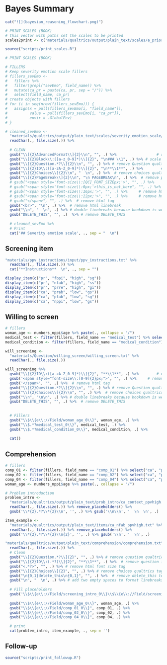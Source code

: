 # Bayes Summary

```r
cat("![](bayesian_reasoning_flowchart.png)")
```

```r
# PRINT SCALES (BOOK)
# this vector with paths set the scales to be printed
scales2print <- c("materials/qualtrics/output/plain_text/scales/a_priori_screening_belief") 

source("scripts/print_scales.R")
```

```r
# PRINT SCALES (BOOK)

# FILLERS
# Keep severity emotion scale fillers
# fillers_sevEmo <-
#   fillers %>% 
#   filter(grepl("sevEmo", field_name)) %>% 
#   mutate(ca_pr = paste(ca, pr, sep = "/")) %>% 
#   select(field_name, ca_pr)
# create objects with fillers
# for (i in seq(nrow(fillers_sevEmo))) {
#   assign(x = pull(fillers_sevEmo[i, "field_name"]), 
#          value = pull(fillers_sevEmo[i, "ca_pr"]), 
#          envir = .GlobalEnv)
# }

# cleaned_sevEmo <- 
  "materials/qualtrics/output/plain_text/scales/severity_emotion_scale/severity_emotion_scale.txt" %>% 
  readChar(., file.size(.)) %>% 
  
  # CLEAN
  gsub("\\[{2}AdvancedFormat\\]{2}\\n", "", .) %>%                  # remove advanceformat tag
  gsub("\\[{2}Block\\:([a-z_0-9]*)\\]{2}", "\n### \\1", .) %>% # scale name
  gsub("\\[{2}Question.*?\\]{2}\\n", "", .) %>% # remove Question qualtrics format 
  gsub("\\[{2}ID\\:([a-zA-Z_0-9]*)\\]{2}", "\n**\\1**", .) %>%        # question ID
  gsub("\\[{2}Choices\\]{2}\\n", "  \n", .) %>%  # remove choices qualtrics format 
  gsub("\\[{2}PageBreak\\]{2}\\n", "\n PAGEBREAK\n", .) %>%  # remove page break qualtrics format 
  # gsub("<span style='font-size\\:[QC]_FONT_SIZEpx;'>", "", .) %>%     # remove html tag
  # gsub("<span style='font-size\\:0px;'>this_is_not_here", "", .) %>%     # remove html tag
  # gsub("<span style='font-size\\:16px;'>", "", .) %>%     # remove html tag
  # gsub("<span style='font-size\\:22px;'>", "", .) %>%     # remove html tag
  # gsub("</span>", "", .) %>%  # remove html tag
  gsub("<br>", "\n", .) %>%  # remove html linebreak
  gsub("\\n", "  \n", .) %>% # double linebreaks because bookdown is weird
  gsub("DELETE_THIS", "", .)  %>% # remove DELETE_THIS
  
  # cleaned_sevEmo %>%
  # Print
  cat('## Severity emotion scale', ., sep = "  \n")

```

## Screening item

```r
"materials/ppv_instructions/input/ppv_instructions.txt" %>% 
  readChar(., file.size(.)) %>% 
  cat("**Instructions**  \n", ., sep = "")

```


```r
display_item(c("pr", "fbpi", "high", "sg"))
display_item(c("pr", "nfab", "high", "ss"))
display_item(c("pr", "prre", "high", "gi"))
display_item(c("ca", "prab", "low", "gs"))
display_item(c("ca", "pfab", "low", "sg"))
display_item(c("ca", "nppi", "low", "gs"))
```

## Willing to screen  

```r
# fillers
woman_age <- numbers_nppi$age %>% paste(., collapse = "/")
medical_test <- filter(fillers, field_name == "medical_test") %>% select("ca", "pr") %>% paste(., collapse = "/")
medical_condition <- filter(fillers, field_name == "medical_condition") %>% select("ca", "pr") %>% paste(., collapse = "/")

will_screening <- 
  "materials/Question/willing_screen/willing_screen.txt" %>% 
  readChar(., file.size(.))

will_screening %>% 
  gsub("\\[{2}ID\\:([a-zA-Z_0-9]*)\\]{2}", "**\\1**", .) %>%        # question ID
  gsub('<span style="font-size\\:[0-9]{2}px;">', "", .) %>%     # remove html tag
  gsub('</span>', "", .) %>%  # remove html tag
  gsub("\\[{2}Question.*?\\]{2}\\n", "", .) %>% # remove Question qualtrics format 
  gsub("\\[{2}Choices\\]{2}\\n", "", .) %>%  # remove choices qualtrics format 
  gsub("\\n", "\n\n", .) %>% # double linebreaks because bookdown is weird
  gsub("DELETE_THIS", "", .) %>%  # remove DELETE_THIS
  
  
  # Fillers
  gsub("\\$\\{e\\://Field/woman_age_0\\}", woman_age, .) %>% 
  gsub("\\$.*?medical_test_0\\}", medical_test, .) %>% 
  gsub("\\$.*?medical_condition_0\\}", medical_condition, .) %>% 
  
  cat()
```

## Comprehension

```r
# fillers
comp_01 <- filter(fillers, field_name == "comp_01") %>% select("ca", "pr") %>% paste(., collapse = "/")
comp_02 <- filter(fillers, field_name == "comp_02") %>% select("ca", "pr") %>% paste(., collapse = "/")
comp_04 <- filter(fillers, field_name == "comp_04") %>% select("ca", "pr") %>% paste(., collapse = "/")
woman_age <- numbers_nppi$age %>% paste(., collapse = "/")

# Problem introduction
problem_intro <-
  "materials/qualtrics/output/plain_text/prob_intro/ca_context_ppvhigh.txt" %>% 
  readChar(., file.size(.)) %>% remove_placeholders() %>% 
  gsub('\\*{2}.*?\\*{2}\\n', '', .) %>% gsub('\\n\\n', '  \n  \n', .)

item_example <-
  "materials/qualtrics/output/plain_text/items/ca_nfab_ppvhigh.txt" %>% 
  readChar(., file.size(.)) %>% remove_placeholders() %>% 
  gsub('\\*{2}.*?\\*{2}\\n{2}', '', .) %>% gsub('\\n', '  \n', .)

"materials/qualtrics/output/plain_text/comprehension/comprehension.txt" %>% 
  readChar(., file.size(.)) %>% 
  # Clean
  gsub("\\[{2}Question.*?\\]{2}", "", .) %>% # remove question qualtrics tag
  gsub("\\[{2}ID\\:(.*?)\\]{2}", "**\\1**", .) %>%  # remove question id qualtrics tag
  gsub("<.*?>", "", .) %>% # remove html font size tag
  gsub("\\[{2}Choices\\]{2}", "", .) %>% # remove choices qualtrics tag
  gsub("\n{0,1}delete_this\n{0,1}", "", .) %>%  # remove delete_this text for empty sliders
  gsub("\n", "  \n", .) %>% # add two empty spaces to format linebreaks in markdown
  
  # Fill placeholders
  gsub('\\$\\{e\\://Field/screening_intro_0\\}\\$\\{e\\://Field/screening_item_0\\}', '', .) %>%
  
  gsub("\\$\\{e\\://Field/woman_age_0\\}", woman_age, .) %>% 
  gsub("\\$\\{e\\://Field/comp_01_0\\}", comp_01, .) %>% 
  gsub("\\$\\{e\\://Field/comp_02_0\\}", comp_02, .) %>% 
  gsub("\\$\\{e\\://Field/comp_04_0\\}", comp_04, .) %>% 

  # print
  cat(problem_intro, item_example, ., sep = '')


```

## Follow-up
```r
source("scripts/print_followup.R")
```
